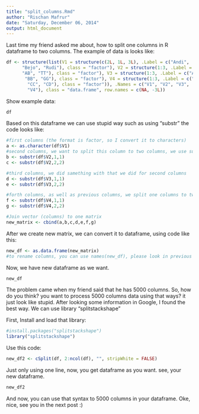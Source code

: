 ```yaml
---
title: "split_columns.Rmd"
author: "Rischan Mafrur"
date: "Saturday, December 06, 2014"
output: html_document
---
```


Last time my friend asked me about, how to split one columns in R dataframe to two columns.
The example of data is looks like: 

```r
df <- structure(list(V1 = structure(c(2L, 1L, 3L), .Label = c("Andi", 
      "Bejo", "Rudi"), class = "factor"), V2 = structure(1:3, .Label = c("AA", 
      "AB", "TT"), class = "factor"), V3 = structure(1:3, .Label = c("AB", 
       "BB", "GG"), class = "factor"), V4 = structure(1:3, .Label = c("BB", 
        "CC", "CD"), class = "factor")), .Names = c("V1", "V2", "V3", 
        "V4"), class = "data.frame", row.names = c(NA, -3L))
```

Show example data: 
```r
df
```

Based on this dataframe we can use stupid way such as using "substr" the code looks like:
```r
#first columns (the format is factor, so I convert it to characters)
a <- as.character(df$V1)
#second columns, we want to split this column to two columns, we use substr to get value
b <- substr(df$V2,1,1)
c <- substr(df$V2,2,2)

#third columns, we did samething with that we did for second columns
d <- substr(df$V3,1,1)
e <- substr(df$V3,2,2)

#forth columns, as well as previous columns, we split one columns to two columns. and we use substr for getting value
f <- substr(df$V4,1,1)
g <- substr(df$V4,2,2)

#Join vector (columns) to one matrix
new_matrix <- cbind(a,b,c,d,e,f,g)
```

After we create new matrix, we can convert it to dataframe, using code like this: 
```r
new_df <- as.data.frame(new_matrix)
#to rename columns, you can use names(new_df), please look in previous tutorial if you did not know.

```

Now, we have new dataframe as we want. 
```r
new_df

```

The problem came when my friend said that he has 5000 columns.
So, how do you think? you want to process 5000 columns data using that ways? it just look like stupid. 
After looking some information in Google, I found the best way. We can use library "splitstackshape"

First, Install and load that library:
```r
#install.packages("splitstackshape")
library("splitstackshape")

```

Use this code:
```r
new_df2 <- cSplit(df, 2:ncol(df), "", stripWhite = FALSE)
```
Just only using one line, now, you get dataframe as you want. 
see, your new dataframe.

```r
new_df2

```

And now, you can use that syntax to 5000 columns in your dataframe.
Oke, nice, see you in the next post :) 

